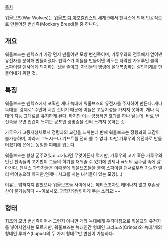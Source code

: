 [[목차]]

워울브즈(War Wolves)는 [[워울프 디 아포칼립스]]의 세계관에서 펜텍스에 의해 인공적으로 만들어진 변신족(Mockery Breed)들 중 하나다.

== 개요 ==

워울브즈는 펜텍스가 가장 먼저 만들어낸 모방 변신족이며, 가루우와의 전투에서 얻어낸 유전자를 분석해 만들어졌다. 펜텍스가 이들을 만들어낸 의도는 타락한 가우루인 블랙 스파이럴 댄서에게 의지하는 것을 줄이고, 자신들의 명령에 절대복종하는 살인기계를 만들어내기 위한 것.

== 특징 ==

워울브즈는 펜텍스에서 포획한 개나 늑대에 워울브즈의 유전자를 주사하여 만든다. 개나 늑대를 '강제로' 수인화 시킨 것이기 때문에 이들은 고등지성을 가지지 못하며, 개나 늑대의 지능 그대로를 유지하게 된다. 하지만 이는 긍정적인 효과를 하나 낳는데, 바로 변신족을 보면 인간이 느끼는 공포인 광망증을 전혀 느끼지 못하는 것.

가루우가 고등지성체로서 정령과의 교감을 느끼는데 반해 워울브즈는 정령과의 교감이 불가능하며, 따라서 그노시스나 기프트를 전혀 쓸 수 없다. 다만 가루우의 유전자로 만들어졌기에 은에는 동일한 피해를 입는다.

워울브즈는 항상 굶주려있고 고기라면 무엇이든지 먹지만, 가루우의 고기 혹은 가루우의 인간 친족들의 고기만이 그들의 허기를 채워줄 수 있기에 언제나 극도의 굶주림 속에 살아간다. 펜텍스 과학자들은 이때문에 워울브즈들을 블랙 스파이럴 댄서로부터 가능한 멀리 떼어놓으려 하지만,언제나 사고를 치는 녀석들이 있는 모양(...)

이유는 밝혀지지 않았으나 워울브즈들 사이에서는 메티스조차도 태어나지 않고 후손생산이 불가능하다 ~~이보시오, 과학자양반! 이게 무슨 소리요!~~

== 형태 ==

최초의 모방 변신족이어서 그런지 아니면 개와 늑대에게 우격다짐으로 워울프의 유전자를 넣어서인지는 모르지만, 워울브즈는 늑대인간 형태인 크리노스(Crinos)와 늑대/개의 형태인 루퍼스(Lupus)의 두 가지 형태로만 변신이 가능하다.
